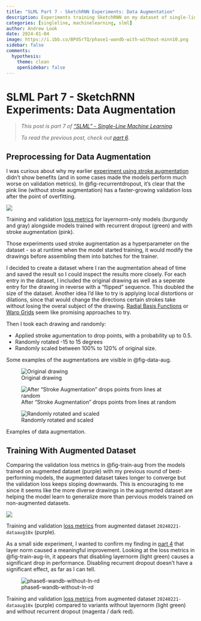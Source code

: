 ```yaml
---
title: "SLML Part 7 - SketchRNN Experiments: Data Augmentation"
description: Experiments training SketchRNN on my dataset of single-line drawings.
categories: [singleline, machinelearning, slml]
author: Andrew Look
date: 2024-01-04
image: https://i.ibb.co/BPdSrTQ/phase1-wandb-with-without-minn10.png
sidebar: false
comments:
  hypothesis:
    theme: clean
    openSidebar: false
---
```


# SLML Part 7 - SketchRNN Experiments: Data Augmentation

> _This post is part 7 of ["SLML" - Single-Line Machine Learning](/projects/slml.qmd)._
> 
> _To read the previous post, check out [part 6](./slml_part6.qmd)._

<!--
>
> _If you want to keep reading, check out [part 8](./slml_part8.qmd)._
-->

## Preprocessing for Data Augmentation

I was curious about why my earlier [experiment using stroke augmentation](/slml_part4.html#recurrent-dropout) didn't show benefits (and in some cases made the models perform much worse on validation metrics). In @fig-recurrentdropout, it's clear that the pink line (without stroke augmentation) has a faster-growing validation loss after the point of overfitting.

:::{#fig-recurrentdropout .column-body-outset}
![](https://i.ibb.co/xJD1VMg/phase2-wandb-V2-recurrent-dropout.png)

Training and validation [loss metrics](https://wandb.ai/andrewlook/sketchrnn-pytorch/reports/look_i16_minn10-layernorm-with-without-recurrent-dropout--Vmlldzo2OTQ1Mzk5) for layernorm-only models (burgundy and gray) alongside models trained with recurrent dropout (green) and with stroke augmentation (pink).
:::

Those experiments used stroke augmentation as a hyperparameter on the dataset - so at runtime when the model started training, it would modify the drawings before assembling them into batches for the trainer.

I decided to create a dataset where I ran the augmentation ahead of time and saved the result so I could inspect the results more closely. For each entry in the dataset, I included the original drawing as well as a seperate entry for the drawing in reverse with a "flipped" sequence. This doubled the size of the dataset. [Another idea I'd like to try is applying local distortions or dilations, since that would change the directions certain strokes take without losing the overal subject of the drawing. [Radial Basis Functions](https://en.wikipedia.org/wiki/Radial_basis_function) or [Warp Grids](https://www.tvpaint.com/doc/tvp11/index.php?id=lesson-fx-distortion-warp-grid) seem like promising approaches to try.]{.aside}

Then I took each drawing and randomly:

- Applied stroke agumentation to drop points, with a probability up to 0.5.
- Randomly rotated -15 to 15 degrees
- Randomly scaled between 100% to 120% of original size.

Some examples of the augmentations are visible in @fig-data-aug.

:::{#fig-data-aug .column-body-outset layout-ncol=3}
![Original drawing](https://i.ibb.co/sq9YtDX/aug0.png)

![After "Stroke Augmentation" drops points from lines at random](https://i.ibb.co/VDp5d3D/aug1.png)

![Randomly rotated and scaled](https://i.ibb.co/z59gv5S/aug2.png)

Examples of data augmentation.
:::

## Training With Augmented Dataset

Comparing the validation loss metrics in @fig-train-aug from the models trained on augmented dataset (purple) with my previous round of best-performing models, the augmented dataset takes longer to converge but the validation loss keeps sloping downwards. This is encouraging to me since it seems like the more diverse drawings in the augmented dataset are helping the model learn to generalize more than pervious models trained on non-augmented datasets.

:::{#fig-train-aug .column-body-outset}
![](https://i.ibb.co/jbJ7RQF/phase6-wandb-epoch20240221-data-aug.png)

Training and validation [loss metrics](https://wandb.ai/andrewlook/sketchrnn-pytorch/reports/epoch20240221_expanded10x_trainval--Vmlldzo2OTQ1NjUw) from augmented dataset `20240221-dataaug10x` (purple).
:::

As a small side experiment, I wanted to confirm my finding in [part 4](./slml_part4.qmd) that layer norm caused a meaningful improvement. Looking at the loss metrics in @fig-train-aug-ln, it appears that disabling layernorm (light green) causes a significant drop in performance. Disabling recurrent dropout doesn't have a significant effect, as far as I can tell.

:::{#fig-train-aug-ln .column-body-outset}
![phase6-wandb-without-ln-rd](https://i.ibb.co/5L7BkNM/phase6-wandb-without-ln-rd.png)

Training and validation [loss metrics](https://wandb.ai/andrewlook/sketchrnn-pytorch/reports/epoch20240221-with-without-layernorm-recurrent-dropout--Vmlldzo2OTQ1NzA0) from augmented dataset `20240221-dataaug10x` (purple) compared to variants without layernorm (light green) and without recurrent dropout (magenta / dark red).
:::


<!--
> _If you want to keep reading, check out [part 7](./slml_part7.qmd) of my [SLML](/projects/slml.qmd) series._
-->


<!--

=== Phase 6 - Data Aug ===

* 1to0qyp3: [enchanting-fireworks-40\_\_dataaug10x | sketchrnn-pytorch – Weights & Biases](https://wandb.ai/andrewlook/sketchrnn-pytorch/runs/1to0qyp3?workspace=user-andrewlook)
* 5m3e5ent: [auspicious-dragon-43\_\_dataaug10x\_bestval | sketchrnn-pytorch – Weights & Biases](https://wandb.ai/andrewlook/sketchrnn-pytorch/runs/5m3e5ent?workspace=user-andrewlook)
	* note: identical hyperparams, but I had the model set up to save every 100 epochs. Since the much larger augmented dataset had longer epochs, the point of overfitting came around epoch
	* ![phase6-wandb-overfitting-point](https://i.ibb.co/bKkFsG6/phase6-wandb-overfitting-point.png)
-->